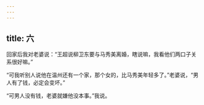 ```yaml
---
---
---
```

title: 六
---





回家后我对老婆说：“王超说柳卫东要与马秀美离婚，瞎说嘛，我看他们两口子关系很好嘛。”

“可我听别人说他在温州还有一个家，那个女的，比马秀美年轻多了。”老婆说，“男人有了钱，必定会变坏。”

“可男人没有钱，老婆就嫌他没本事。”我说。